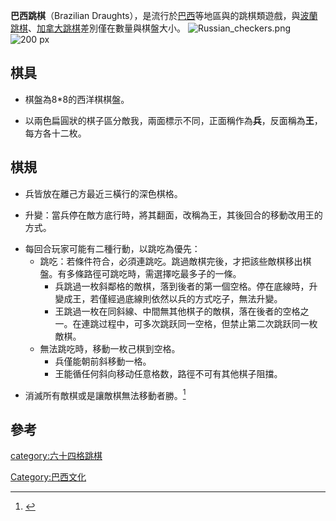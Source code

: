 '''巴西跳棋'''（Brazilian Draughts），是流行於[[巴西|巴西]]等地區與的跳棋類遊戲，與[[波蘭跳棋|波蘭跳棋]]、[[加拿大跳棋|加拿大跳棋]]差別僅在數量與棋盤大小。
[[Image:Russian_checkers.png|thumb]]
[[Image:English_draughts_notation.png|200 px]]
==棋具==

*棋盤為8*8的西洋棋棋盤。

*以兩色扁圓狀的棋子區分敵我，兩面標示不同，正面稱作為'''兵'''，反面稱為'''王'''，每方各十二枚。

==棋規==

*兵皆放在離己方最近三橫行的深色棋格。

*升變：當兵停在敵方底行時，將其翻面，改稱為王，其後回合的移動改用王的方式。

*每回合玩家可能有二種行動，以跳吃為優先：
**跳吃：若條件符合，必須連跳吃。跳過敵棋完後，才把該些敵棋移出棋盤。有多條路徑可跳吃時，需選擇吃最多子的一條。
***兵跳過一枚斜鄰格的敵棋，落到後者的第一個空格。停在底線時，升變成王，若僅經過底線則依然以兵的方式吃子，無法升變。
***王跳過一枚在同斜線、中間無其他棋子的敵棋，落在後者的空格之一。在連跳过程中，可多次跳跃同一空格，但禁止第二次跳跃同一枚敵棋。
**無法跳吃時，移動一枚己棋到空格。
***兵僅能朝前斜移動一格。
***王能循任何斜向移动任意格数，路徑不可有其他棋子阻擋。

*消滅所有敵棋或是讓敵棋無法移動者勝。<ref>{{Cite web |url=http://wmsg-draughts.fmjd.org/?page_id=540&lang=en |title=Brazilian Draughts |access-date=2012-02-05 |archive-date=2020-12-03 |archive-url=https://web.archive.org/web/20201203221940/http://wmsg-draughts.fmjd.org/?page_id=540&lang=en |dead-url=no }}</ref>

==參考==
<div class="references-small">
<references/>
</div>


[[category:六十四格跳棋|category:六十四格跳棋]]
[[Category:巴西文化|Category:巴西文化]]